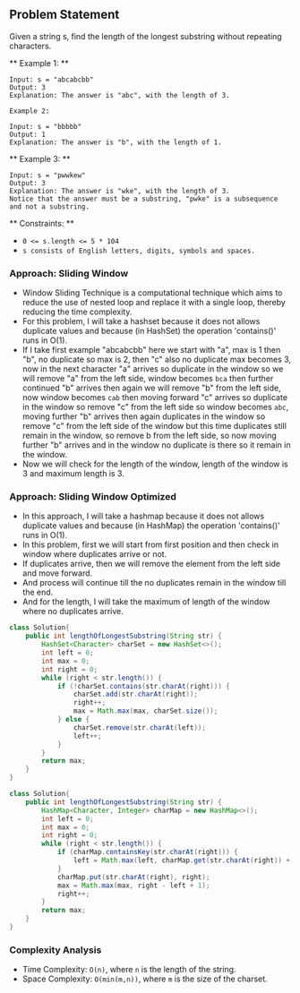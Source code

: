 
## Problem Statement

Given a string s, find the length of the longest substring without repeating characters.

** Example 1: **

```
Input: s = "abcabcbb"
Output: 3
Explanation: The answer is "abc", with the length of 3.
```

```
Example 2:

Input: s = "bbbbb"
Output: 1
Explanation: The answer is "b", with the length of 1.
```

** Example 3: **

```
Input: s = "pwwkew"
Output: 3
Explanation: The answer is "wke", with the length of 3.
Notice that the answer must be a substring, "pwke" is a subsequence and not a substring.
```

** Constraints: **

- `0 <= s.length <= 5 * 104`
- `s consists of English letters, digits, symbols and spaces.`

### Approach: Sliding Window

- Window Sliding Technique is a computational technique which aims to reduce the use of nested loop and replace it with a single loop, thereby reducing the time complexity.
- For this problem, I will take a hashset because it does not allows duplicate values and because (in HashSet) the operation 'contains()' runs in O(1).
- If I take first example "abcabcbb" here we start with "a", max is 1 then "b", no duplicate so max is 2, then "c" also no duplicate max becomes 3, now in the next character "a" arrives so duplicate in the window so we will remove "a" from the left side, window becomes `bca` then further continued "b" arrives then again we will remove "b" from the left side, now window becomes `cab` then moving forward "c" arrives so duplicate in the window so remove "c" from the left side so window becomes `abc`, moving further "b" arrives then again duplicates in the window so remove "c" from the left side of the window but this time duplicates still remain in the window, so remove b from the left side, so now moving further "b" arrives and in the window no duplicate is there so it remain in the window.
- Now we will check for the length of the window, length of the window is 3 and maximum length is 3.

### Approach: Sliding Window Optimized

- In this approach, I will take a hashmap because it does not allows duplicate values and because (in HashMap) the operation 'contains()' runs in O(1).
- In this problem, first we will start from first position and then check in window where duplicates arrive or not.
- If duplicates arrive, then we will remove the element from the left side and move forward.
- And process will continue till the no duplicates remain in the window till the end.
- And for the length, I will take the maximum of length of the window where no duplicates arrive.


<Tabs>

<TabItem value="java" label="Java">

```java showLineNumbers
class Solution{
    public int lengthOfLongestSubstring(String str) {
        HashSet<Character> charSet = new HashSet<>();
        int left = 0;
        int max = 0;
        int right = 0;
        while (right < str.length()) {
            if (!charSet.contains(str.charAt(right))) {
                charSet.add(str.charAt(right));
                right++;
                max = Math.max(max, charSet.size());
            } else {
                charSet.remove(str.charAt(left));
                left++;
            }
        }
        return max;
    }
}
```

</TabItem>

<TabItem value="javaop" label="Java Optimal">

```java showLineNumbers
class Solution{
    public int lengthOfLongestSubstring(String str) {
        HashMap<Character, Integer> charMap = new HashMap<>();
        int left = 0;
        int max = 0;
        int right = 0;
        while (right < str.length()) {
            if (charMap.containsKey(str.charAt(right))) {
                left = Math.max(left, charMap.get(str.charAt(right)) + 1);
            }
            charMap.put(str.charAt(right), right);
            max = Math.max(max, right - left + 1);
            right++;
        }
        return max;
    }
}
```

</TabItem>
</Tabs>

### Complexity Analysis

- Time Complexity: `O(n)`, where `n` is the length of the string.
- Space Complexity: `O(min(m,n))`, where `m` is the size of the charset.

